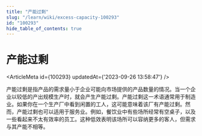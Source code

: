 ```yaml
---
title: "产能过剩"
slug: "/learn/wiki/excess-capacity-100293"
id: "100293"
hide_table_of_contents: true
---
```



# 产能过剩

<ArticleMeta id={100293} updatedAt={'2023-09-26 13:58:47'} />
<div className='border-solid border-b border-t-0 my-4 border-[var(--ifm-color-gray-300)]' />

产能过剩是指产品的需求量小于企业可能向市场提供的产品数量的情况。当一个企业以较低的产出规模生产时，就会产生产能过剩。产能过剩这一术语通常用于制造业。如果你在一个生产厂中看到闲置的工人，这可能意味着该厂有产能过剩。然而，产能过剩也可以适用于服务业。例如，餐饮业中有些场所经常有空桌子，以及一些看起来不太有效率的员工。这种低效表明该场所可以容纳更多的客人，但需求与其产能不相等。
